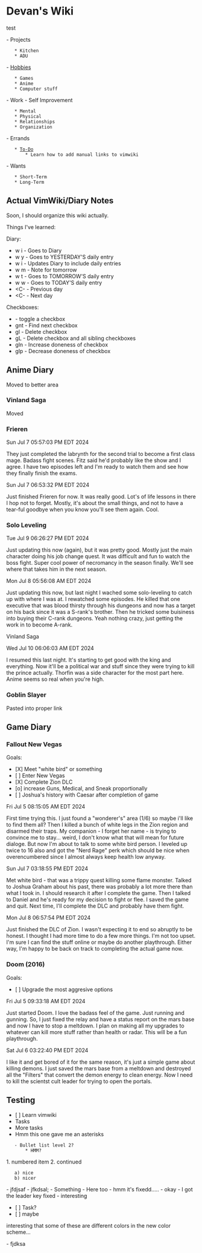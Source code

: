 = Devan's Wiki =

test

- Projects
	* Kitchen
	* ADU
- [[Hobbies]]
	* Games
	* Anime
	* Computer stuff
- Work
- Self Improvement
	* Mental
	* Physical
	* Relationships
	* Organization
- Errands
	* [[To-Do]]
		* Learn how to add manual links to vimwiki
- Wants
	* Short-Term
	* Long-Term

== Actual VimWiki/Diary Notes ==

Soon, I should organize this wiki actually.

Things I've learned:

Diary:
* <Leader> w i 		- Goes to Diary
* <Leader> w <Leader> y - Goes to YESTERDAY'S daily entry
* <Leader> w <Leader> i - Updates Diary to include daily entries
* <Leader> w <Leader> m - Note for tomorrow
* <Leader> w <Leader> t - Goes to TOMORROW'S daily entry
* <Leader> w <Leader> w - Goes to TODAY'S daily entry
* <C-<up-arrow>		- Previous day
* <C-<down-arrow>	- Next day

Checkboxes:
* <C-Space> 		- toggle a checkbox
* gnt			- Find next checkbox
* gl<Space>		- Delete checkbox
* gL<Space>		- Delete checkbox and all sibling checkboxes
* gln			- Increase doneness of checkbox
* glp			- Decrease doneness of checkbox

== Anime Diary ==

Moved to better area

=== Vinland Saga ===

Moved

=== Frieren ===

Sun Jul  7 05:57:03 PM EDT 2024

They just completed the labrynth for the second trial to become a first class mage.
Badass fight scenes.
Fitz said he'd probably like the show and I agree.
I have two episodes left and I'm ready to watch them and see how they finally finish the exams.

Sun Jul  7 06:53:32 PM EDT 2024

Just finished Frieren for now. 
It was really good.
Lot's of life lessons in there I hop not to forget.
Mostly, it's about the small things, and not to have a tear-ful goodbye when you know you'll see them again.
Cool.


=== Solo Leveling ===

Tue Jul  9 06:26:27 PM EDT 2024

Just updating this now (again), but it was pretty good.
Mostly just the main character doing his job change quest.
It was difficult and fun to watch the boss fight.
Super cool power of necromancy in the season finally.
We'll see where that takes him in the next season.

Mon Jul  8 05:56:08 AM EDT 2024

Just updating this now, but last night I wached some solo-leveling to catch up with where I was at.
I rewatched some episodes.
He killed that one executive that was blood thirsty through his dungeons and now has a target on his back since it was a S-rank's brother.
Then he tricked some buisiness into buying their C-rank dungeons.
Yeah nothing crazy, just getting the work in to become A-rank.

Vinland Saga

Wed Jul 10 06:06:03 AM EDT 2024

I resumed this last night.
It's starting to get good with the king and everything.
Now it'll be a political war and stuff since they were trying to kill the prince actually.
Thorfin was a side character for the most part here.
Anime seems so real when you're high.

=== Goblin Slayer ===

Pasted into proper link

== Game Diary ==


=== Fallout New Vegas ===
Goals:
* [X] Meet "white bird" or something
* [ ] Enter New Vegas
* [X] Complete Zion DLC
* [o] increase Guns, Medical, and Sneak proportionally
* [ ] Joshua's history with Caesar after completion of game

Fri Jul  5 08:15:05 AM EDT 2024

First time trying this.
I just found a "wonderer's" area (1/6) so maybe i'll like to find them all?
Then I killed a bunch of white legs in the Zion region and disarmed their traps.
My companion - I forget her name - is trying to convince me to stay... weird, I don't know what that will mean for future dialoge.
But now I'm about to talk to some white bird person.
I leveled up twice to 16 also and got the "Nerd Rage" perk which should be nice when overencumbered since I almost always keep health low anyway.

Sun Jul  7 03:18:55 PM EDT 2024

Met white bird - that was a trippy quest killing some flame monster.
Talked to Joshua Graham about his past, there was probably a lot more there than what I took in.
I should research it after I complete the game.
Then I talked to Daniel and he's ready for my decision to fight or flee.
I saved the game and quit.
Next time, I'll complete the DLC and probably have them fight.

Mon Jul  8 06:57:54 PM EDT 2024

Just finished the DLC of Zion.
I wasn't expecting it to end so abruptly to be honest.
I thought I had more time to do a few more things.
I'm not too upset.
I'm sure I can find the stuff online or maybe do another playthrough.
Either way, I'm happy to be back on track to completing the actual game now.

=== Doom (2016) ===
Goals:
* [ ] Upgrade the most aggresive options

Fri Jul  5 09:33:18 AM EDT 2024

Just started Doom. I love the badass feel of the game.
Just running and gunning.
So, I just fixed the relay and have a status report on the mars base and now I have to stop a meltdown. 
I plan on making all my upgrades to whatever can kill more stuff rather than health or radar.
This will be a fun playthrough.


Sat Jul  6 03:22:40 PM EDT 2024

I like it and get bored of it for the same reason, it's just a simple game about killing demons.
I just saved the mars base from a meltdown and destroyed all the "Filters" that convert the demon energy to clean energy.
Now I need to kill the scientst cult leader for trying to open the portals.

== Testing == 

* [ ] Learn vimwiki
* Tasks 
* More tasks
* Hmm this one gave me an asterisks
	- Bullet list level 2?
		* HMM?
1. numbered item
2. continued
	a) nice
	b) nicer
- jfdjsaf
- jfkdsal;
- Something
- Here too
- hmm it's fixedd.....
- okay
- I got the leader key fixed
- interesting
* [ ] Task?
* [ ] maybe

interesting that some of these are different colors in the new color scheme...

- fjdksa

